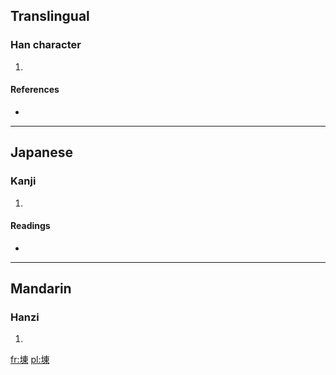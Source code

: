 ==Translingual==

===Han character===
{{Han char|rn=32|rad=土|as=08|sn=11|four=4519<sub>6</sub>|canj=土木田 (GDW)}}

# {{defn|Han|sort=土08}}

====References====
* {{Han ref|kx=0230.390|dkj=05178|hdz=10451.010|uh=57EC|ud=22508|bh=D4C0|bd=54464}}

----

==Japanese==

===Kanji===
{{ja-kanji|grade=|rs=土08}}

# {{defn|lang=ja|sort=土08}}

====Readings====
* {{ja-readings|on=[[とう]] (tō), [[つ]] (tsu)|kun=}}

----

==Mandarin==

===Hanzi===
{{cmn-hanzi|pin=[[dōng]] ([[dong1]])|wg=[[tung]]<sup>1</sup>}}

# {{defn|lang=cmn|sort=土08}}

[[fr:埬]]
[[pl:埬]]